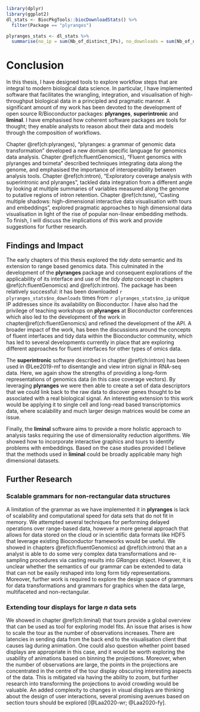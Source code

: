 ```r
library(dplyr)
library(ggplot2)
dl_stats <- BiocPkgTools::biocDownloadStats() %>%
  filter(Package == "plyranges")

plyranges_stats <- dl_stats %>% 
  summarise(no_ip = sum(Nb_of_distinct_IPs), no_downloads = sum(Nb_of_downloads))

```

# Conclusion  {#ch:conclusion}

In this thesis, I have designed tools to explore workflow steps
that are integral to modern biological data science. In particular, I have
implemented software that facilitates the wrangling, integration, and 
visualisation of high-throughput biological data in a principled and pragmatic
manner.  A significant amount of my work has been devoted to the development of 
open source R/Bioconductor packages: **plyranges**, **superintronic**
and **liminal**. I have emphasised how coherent software packages 
are tools for thought; they enable analysts to reason about their data and 
models through the composition of workflows. 

Chapter \@ref(ch:plyranges), "plyranges: a grammar of genomic data
transformation" developed a new domain specific language for genomics data analysis.
Chapter \@ref(ch:fluentGenomics), "Fluent genomics with plyranges and tximeta"
described techniques integrating data along the genome, and emphasised
the importance of interoperability between analysis tools. Chapter 
\@ref(ch:intron), "Exploratory coverage analysis with superintronic and 
plyranges", tackled data  integration from a different angle by looking at 
multiple summaries of variables measured along the genome to putative regions of 
intron retention.  Chapter \@ref(ch:tsne), "Casting multiple shadows: 
high-dimensional  interactive data visualisation with tours and embeddings", 
explored pragmatic approaches to high dimensional data visualisation in light of
the rise of popular non-linear embedding methods. 
To finish, I will discuss the implications of this work and provide 
suggestions for further research.

## Findings and Impact

The early chapters of this thesis explored the *tidy data* semantic and its
extension to range based genomics data. This culminated in the development
of the **plyranges** package and consequent explorations of the applicability
of its interface and use of the *tidy data* concept in chapters 
\@ref(ch:fluentGenomics) and \@ref(ch:intron). The package has been relatively 
successful: it has been downloaded `r plyranges_stats$no_downloads` times from 
`r plyranges_stats$no_ip` unique IP addresses since its availability on 
Bioconductor. I have also had the privilege of teaching workshops on **plyranges**
at Bioconductor conferences which also led to the development of the work in 
chapter\@ref(ch:fluentGenomics) and refined the development of the API. A 
broader impact of the work, has been the discussions around the
concepts of fluent interfaces and tidy data within the Bioconductor community,
which has led to several developments currently in place that are exploring
different approaches for fluent interfaces for other types of omics data.

The **superintronic** software described in chapter \@ref(ch:intron) has
been used in @Lee2019-mf to disentangle and view intron signal in RNA-seq
data. Here, we again show the strengths of providing a long-form representations
of genomics data (in this case coverage vectors). By leveraging **plyranges**
we were then able to create a set of data descriptors that we could link back
to the raw data to discover genes thought to be associated with a real biological 
signal. An interesting extension to this work would be applying it to single
cell and long-read based transcriptomics data, where scalability and much
larger design matrices would be come an issue. 

Finally, the **liminal** software aims to provide a more holistic approach to
analysis tasks requiring the use of dimensionality reduction algorithms. We
showed how to incorporate interactive graphics and tours to identify problems
with embeddings. Based on the case studies provided I believe that the methods
used in **liminal** could be broadly applicable many high dimensional datasets.


## Further Research

### Scalable grammars for non-rectangular data structures

A limitation of the grammar as we have implemented it in 
**plyranges** is lack of scalability and computational speed for data sets
that do not fit in memory. We attempted several techniques for performing 
delayed operations over range-based data, however a more general approach
that allows for data stored on the cloud or in scientific data formats
like HDF5 that leverage existing Bioconductor frameworks would be useful.
We showed in chapters \@ref(ch:fluentGenomics) ad \@ref(ch:intron) that an a
analyst is able to do some very complex data transformations and re-sampling 
procedures via casting results into *GRanges* object. However, it is unclear 
whether the semantics of our grammar can be extended to data that can not be 
easily reshaped into long form tidy representations. Moreover, further work
is required to explore the design space of grammars for data 
transformations and grammars for graphics when the data large, multifaceted
and non-rectangular. 

### Extending tour displays for large $n$ data sets

We showed in chapter \@ref(ch:liminal) that tours provide a global overview
that can be used as tool for exploring model fits. An issue that arises is
how to scale the tour as the number of observations increases. There are
latencies in sending data from the back end to the visualisation client
that causes lag during animation. One could also question whether point
based displays are appropriate in this case, and it would be worth exploring 
the usability of animations based on binning the projections. Moreover, 
when the number of observations are large, the points in the projections are 
concentrated in the centre of the tour display obscuring interesting aspects
of the data. This is mitigated via having
the ability to zoom, but further research into transforming the projections
to avoid crowding would be valuable. An added complexity to changes in visual
displays are thinking about the design of user interactions, several promising
avenues based on section tours should be explored [@Laa2020-wr; @Laa2020-fy].

